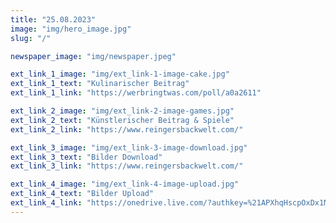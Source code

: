 ---
title: "25.08.2023"
image: "img/hero_image.jpg"
slug: "/"

newspaper_image: "img/newspaper.jpeg"

ext_link_1_image: "img/ext_link-1-image-cake.jpg"
ext_link_1_text: "Kulinarischer Beitrag"
ext_link_1_link: "https://werbringtwas.com/poll/a0a2611"

ext_link_2_image: "img/ext_link-2-image-games.jpg"
ext_link_2_text: "Künstlerischer Beitrag & Spiele"
ext_link_2_link: "https://www.reingersbackwelt.com/"

ext_link_3_image: "img/ext_link-3-image-download.jpg"
ext_link_3_text: "Bilder Download"
ext_link_3_link: "https://www.reingersbackwelt.com/"

ext_link_4_image: "img/ext_link-4-image-upload.jpg"
ext_link_4_text: "Bilder Upload"
ext_link_4_link: "https://onedrive.live.com/?authkey=%21APXhqHscpOxDx1M&id=887BEAD0B8F1708%21124666&cid=0887BEAD0B8F1708"
---


[comment]: <> (TODO: Fill in correct links)